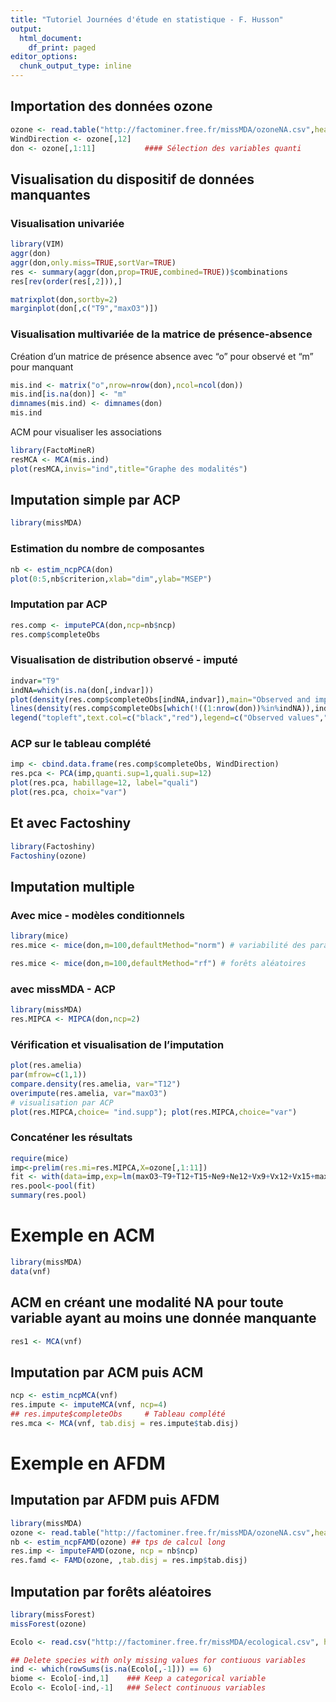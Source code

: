 ```yaml
---
title: "Tutoriel Journées d'étude en statistique - F. Husson"
output:
  html_document:
    df_print: paged
editor_options:
  chunk_output_type: inline
---
```


## Importation des données ozone

```r
ozone <- read.table("http://factominer.free.fr/missMDA/ozoneNA.csv",header=TRUE,sep=",",row.names=1,stringsAsFactors = TRUE)
WindDirection <- ozone[,12]
don <- ozone[,1:11]           #### Sélection des variables quanti
```

## Visualisation du dispositif de données manquantes
### Visualisation univariée

```r
library(VIM)
aggr(don)
aggr(don,only.miss=TRUE,sortVar=TRUE)
res <- summary(aggr(don,prop=TRUE,combined=TRUE))$combinations
res[rev(order(res[,2])),]

matrixplot(don,sortby=2)
marginplot(don[,c("T9","maxO3")])
```
 
### Visualisation multivariée de la matrice de présence-absence

Création d'un matrice de présence absence avec "o" pour observé et "m" pour manquant

```r
mis.ind <- matrix("o",nrow=nrow(don),ncol=ncol(don))
mis.ind[is.na(don)] <- "m"
dimnames(mis.ind) <- dimnames(don)
mis.ind
```

ACM pour visualiser les associations
```r
library(FactoMineR)
resMCA <- MCA(mis.ind)
plot(resMCA,invis="ind",title="Graphe des modalités")
```

## Imputation simple par ACP 
```r
library(missMDA)
```

### Estimation du nombre de composantes
```r
nb <- estim_ncpPCA(don) 
plot(0:5,nb$criterion,xlab="dim",ylab="MSEP")
```

### Imputation par ACP
```r
res.comp <- imputePCA(don,ncp=nb$ncp)
res.comp$completeObs
```

### Visualisation de distribution observé - imputé
```r
indvar="T9"
indNA=which(is.na(don[,indvar]))
plot(density(res.comp$completeObs[indNA,indvar]),main="Observed and imputed values for T9",xlab="T9")
lines(density(res.comp$completeObs[which(!((1:nrow(don))%in%indNA)),indvar]),col="red")
legend("topleft",text.col=c("black","red"),legend=c("Observed values","Imputations"))
```

### ACP sur le tableau complété
```r
imp <- cbind.data.frame(res.comp$completeObs, WindDirection)
res.pca <- PCA(imp,quanti.sup=1,quali.sup=12)
plot(res.pca, habillage=12, label="quali")
plot(res.pca, choix="var")
```


## Et avec Factoshiny
```r
library(Factoshiny)
Factoshiny(ozone)
```

## Imputation multiple
### Avec mice - modèles conditionnels
```r
library(mice)
res.mice <- mice(don,m=100,defaultMethod="norm") # variabilité des paramètres de régression obtenue par bootstrap

res.mice <- mice(don,m=100,defaultMethod="rf") # forêts aléatoires
```

### avec missMDA - ACP
```r
library(missMDA)
res.MIPCA <- MIPCA(don,ncp=2)
```


### Vérification et visualisation de l'imputation
```r
plot(res.amelia)
par(mfrow=c(1,1))
compare.density(res.amelia, var="T12")
overimpute(res.amelia, var="maxO3")
# visualisation par ACP 
plot(res.MIPCA,choice= "ind.supp"); plot(res.MIPCA,choice="var")
```


### Concaténer les résultats 
```r
require(mice)
imp<-prelim(res.mi=res.MIPCA,X=ozone[,1:11])
fit <- with(data=imp,exp=lm(maxO3~T9+T12+T15+Ne9+Ne12+Vx9+Vx12+Vx15+maxO3v))
res.pool<-pool(fit)
summary(res.pool)
```

# Exemple en ACM 

```r
library(missMDA)
data(vnf)
```

## ACM en créant une modalité NA pour toute variable ayant au moins une donnée manquante
```r
res1 <- MCA(vnf)
```

## Imputation par ACM puis ACM
```r
ncp <- estim_ncpMCA(vnf)
res.impute <- imputeMCA(vnf, ncp=4)
## res.impute$completeObs     # Tableau complété
res.mca <- MCA(vnf, tab.disj = res.impute$tab.disj)
```

# Exemple en AFDM
## Imputation par AFDM puis AFDM
```r
library(missMDA)
ozone <- read.table("http://factominer.free.fr/missMDA/ozoneNA.csv",header=TRUE,sep=",",row.names=1)
nb <- estim_ncpFAMD(ozone) ## tps de calcul long
res.imp <- imputeFAMD(ozone, ncp = nb$ncp)
res.famd <- FAMD(ozone, ,tab.disj = res.imp$tab.disj)
```

## Imputation par forêts aléatoires
```r
library(missForest)
missForest(ozone)
```

```r
Ecolo <- read.csv("http://factominer.free.fr/missMDA/ecological.csv", header = TRUE, sep=";",dec=",",stringsAsFactors = TRUE)

## Delete species with only missing values for contiuous variables
ind <- which(rowSums(is.na(Ecolo[,-1])) == 6)
biome <- Ecolo[-ind,1]    ### Keep a categorical variable
Ecolo <- Ecolo[-ind,-1]   ### Select continuous variables

```

